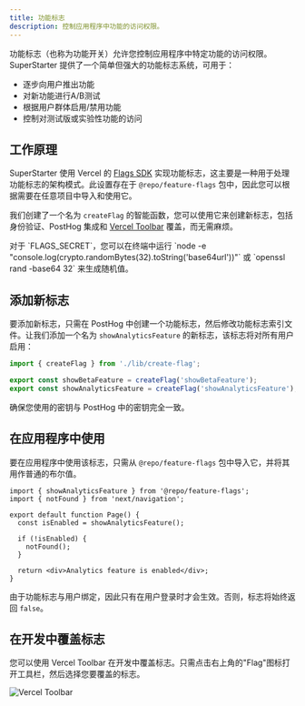 ```yaml
---
title: 功能标志
description: 控制应用程序中功能的访问权限。
---
```


功能标志（也称为功能开关）允许您控制应用程序中特定功能的访问权限。SuperStarter 提供了一个简单但强大的功能标志系统，可用于：

- 逐步向用户推出功能
- 对新功能进行A/B测试
- 根据用户群体启用/禁用功能
- 控制对测试版或实验性功能的访问

## 工作原理

SuperStarter 使用 Vercel 的 [Flags SDK](https://vercel.com/docs/workflow-collaboration/feature-flags/flags-pattern-nextjs) 实现功能标志，这主要是一种用于处理功能标志的架构模式。此设置存在于 `@repo/feature-flags` 包中，因此您可以根据需要在任意项目中导入和使用它。

我们创建了一个名为 `createFlag` 的智能函数，您可以使用它来创建新标志，包括身份验证、PostHog 集成和 [Vercel Toolbar](/zh/packages/toolbar) 覆盖，而无需麻烦。

<Tip>
  对于 `FLAGS_SECRET`，您可以在终端中运行 `node -e "console.log(crypto.randomBytes(32).toString('base64url'))"` 或 `openssl rand -base64 32` 来生成随机值。
</Tip>

## 添加新标志

要添加新标志，只需在 PostHog 中创建一个功能标志，然后修改功能标志索引文件。让我们添加一个名为 `showAnalyticsFeature` 的新标志，该标志将对所有用户启用：

```ts packages/feature-flags/index.ts {4}
import { createFlag } from './lib/create-flag';

export const showBetaFeature = createFlag('showBetaFeature');
export const showAnalyticsFeature = createFlag('showAnalyticsFeature');
```

确保您使用的密钥与 PostHog 中的密钥完全一致。

## 在应用程序中使用

要在应用程序中使用该标志，只需从 `@repo/feature-flags` 包中导入它，并将其用作普通的布尔值。

```tsx page.tsx
import { showAnalyticsFeature } from '@repo/feature-flags';
import { notFound } from 'next/navigation';

export default function Page() {
  const isEnabled = showAnalyticsFeature();

  if (!isEnabled) {
    notFound();
  }

  return <div>Analytics feature is enabled</div>;
}
```

由于功能标志与用户绑定，因此只有在用户登录时才会生效。否则，标志将始终返回 `false`。

## 在开发中覆盖标志

您可以使用 Vercel Toolbar 在开发中覆盖标志。只需点击右上角的"Flag"图标打开工具栏，然后选择您要覆盖的标志。

<Frame>
  <img src="/images/vercel-toolbar.png" alt="Vercel Toolbar" />
</Frame>